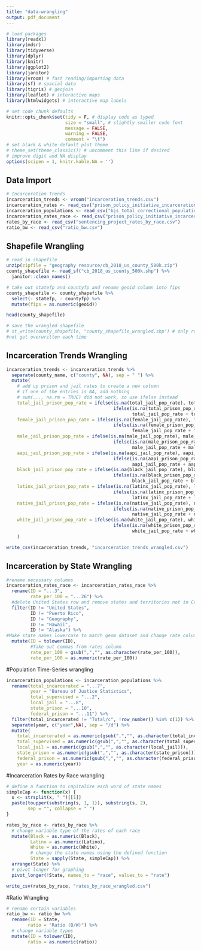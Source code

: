 ```yaml
---
title: "data-wrangling"
output: pdf_document
---
```


```r
# load packages
library(readxl)
library(mdsr)
library(tidyverse)
library(dplyr)
library(knitr)
library(ggplot2)
library(janitor)
library(vroom) # fast reading/importing data
library(sf) # spacial data
library(tigris) # geojoin
library(leaflet) # interactive maps
library(htmlwidgets) # interactive map labels

# set code chunk defaults
knitr::opts_chunk$set(tidy = F, # display code as typed
                      size = "small", # slightly smaller code font
                      message = FALSE,
                      warning = FALSE,
                      comment = "\t") 
# set black & white default plot theme 
# theme_set(theme_classic()) # uncomment this line if desired
# improve digit and NA display 
options(scipen = 1, knitr.kable.NA = '')
```

## Data Import
```r
# Incarceration Trends
incarceration_trends <- vroom("incarceration_trends.csv")
incarceration_rates <- read_csv("prison_policy_initiative_incarceration_by_race.csv")
incarceration_populations <- read_csv("bjs_total_correctional_population_counts_by_status_TM 5_26_21.csv")
incarceration_rates_race <- read_csv("prison_policy_initiative_incarceration_by_race.csv") # data from 2010
rates_by_race <- read_csv("sentencing_project_rates_by_race.csv")
ratio_bw <- read_csv("ratio_bw.csv")
```

## Shapefile Wrangling
```r
# read in shapefile
unzip(zipfile = "geography resource/cb_2018_us_county_500k.zip")
county_shapefile <- read_sf("cb_2018_us_county_500k.shp") %>%
  janitor::clean_names() 

# take out statefp and countyfp and rename geoid column into fips
county_shapefile <- county_shapefile %>%
  select(- statefp, - countyfp) %>%
  mutate(fips = as.numeric(geoid))

head(county_shapefile)

# save the wrangled shapefile
# st_write(county_shapefile, "county_shapefile_wrangled.shp") # only run once, so the file does
#not get overwritten each time
```

## Incarceration Trends Wrangling
```r
incarceration_trends <- incarceration_trends %>%
  separate(county_name, c("county", NA), sep = " ") %>%
  mutate(
    # add up prison and jail rates to create a new column
    # if one of the entries is NA, add nothing
    # sum(..., na.rm = TRUE) did not work, so use ifelse instead
    total_jail_prison_pop_rate = ifelse(is.na(total_jail_pop_rate), total_prison_pop_rate,
                                        ifelse(is.na(total_prison_pop_rate), total_jail_pop_rate,
                                               total_jail_pop_rate + total_prison_pop_rate)),
    female_jail_prison_pop_rate = ifelse(is.na(female_jail_pop_rate), female_prison_pop_rate,
                                        ifelse(is.na(female_prison_pop_rate), female_jail_pop_rate, 
                                               female_jail_pop_rate + female_prison_pop_rate)),
    male_jail_prison_pop_rate = ifelse(is.na(male_jail_pop_rate), male_prison_pop_rate,
                                        ifelse(is.na(male_prison_pop_rate), male_jail_pop_rate, 
                                               male_jail_pop_rate + male_prison_pop_rate)),
    aapi_jail_prison_pop_rate = ifelse(is.na(aapi_jail_pop_rate), aapi_prison_pop_rate,
                                        ifelse(is.na(aapi_prison_pop_rate), aapi_jail_pop_rate, 
                                               aapi_jail_pop_rate + aapi_prison_pop_rate)),
    black_jail_prison_pop_rate = ifelse(is.na(black_jail_pop_rate), black_prison_pop_rate,
                                        ifelse(is.na(black_prison_pop_rate), black_jail_pop_rate, 
                                               black_jail_pop_rate + black_prison_pop_rate)),
    latinx_jail_prison_pop_rate = ifelse(is.na(latinx_jail_pop_rate), latinx_prison_pop_rate,
                                        ifelse(is.na(latinx_prison_pop_rate), latinx_jail_pop_rate, 
                                               latinx_jail_pop_rate + latinx_prison_pop_rate)),
    native_jail_prison_pop_rate = ifelse(is.na(native_jail_pop_rate), native_prison_pop_rate,
                                        ifelse(is.na(native_prison_pop_rate), native_jail_pop_rate, 
                                               native_jail_pop_rate + native_prison_pop_rate)),
    white_jail_prison_pop_rate = ifelse(is.na(white_jail_pop_rate), white_prison_pop_rate,
                                        ifelse(is.na(white_prison_pop_rate), white_jail_pop_rate, 
                                               white_jail_pop_rate + white_prison_pop_rate))
    )

write_csv(incarceration_trends, "incarceration_trends_wrangled.csv")
```

## Incarceration by State Wrangling
```r
#rename necessary columns
incarceration_rates_race <- incarceration_rates_race %>% 
  rename(ID = "...3",
         rate_per_100 = "...26") %>% 
  #delete United States row and remove states and territories not in Continental United States
  filter(ID != "United States", 
         ID != "Puerto Rico", 
         ID != "Geography", 
         ID != "Hawaii", 
         ID != "Alaska") %>%
#Make state names lowercase to match geom dataset and change rate column to numeric
  mutate(ID = tolower(ID),
         #Take out commas from rates column
         rate_per_100 = gsub(",","", as.character(rate_per_100)),
         rate_per_100 = as.numeric(rate_per_100))
```

#Population Time-Series wrangling
```r
incarceration_populations <- incarceration_populations %>% 
  rename(total_incarcerated = "...7",
         year = "Bureau of Justice Statistics",
         total_supervised = "...2",
         local_jail = "...8",
         state_prison = "...10",
         federal_prison = "...11") %>%
  filter(total_incarcerated != "Total/c", !row_number() %in% c(1)) %>%
  separate(year, c("year",NA), sep = "/d") %>%
  mutate(
    total_incarcerated = as.numeric(gsub(",","", as.character(total_incarcerated))),
    total_supervised = as.numeric(gsub(",","", as.character(total_supervised))),
    local_jail = as.numeric(gsub(",","", as.character(local_jail))),
    state_prison = as.numeric(gsub(",","", as.character(state_prison))),
    federal_prison = as.numeric(gsub(",","", as.character(federal_prison))),
    year = as.numeric(year))
```

#Incarceration Rates by Race wrangling
```r
# define a function to capitalize each word of state names
simpleCap <- function(x) {
  s <- strsplit(x, " ")[[1]]
  paste(toupper(substring(s, 1, 1)), substring(s, 2),
        sep = "", collapse = " ")
}

rates_by_race <- rates_by_race %>% 
  # change variable type of the rates of each race
  mutate(Black = as.numeric(Black),
         Latino = as.numeric(Latino),
         White = as.numeric(White),
         # change the state names using the defined function
         State = sapply(State, simpleCap)) %>%
  arrange(State) %>%
  # pivot longer for graphing
  pivot_longer(!State, names_to = "race", values_to = "rate")

write_csv(rates_by_race, "rates_by_race_wrangled.csv")
```

#Ratio Wrangling
```r
# rename certain variables
ratio_bw <- ratio_bw %>% 
  rename(ID = State,
        ratio = "Ratio (B/W)") %>%
  # change variable types
  mutate(ID = tolower(ID),
        ratio = as.numeric(ratio))
```

